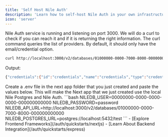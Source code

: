 ```yaml
---
title: 'Self Host Nile Auth'
description: 'Learn how to self-host Nile Auth in your own infrastructure'
icon: 'server'
---
```


<Steps>
  <LocalDevelopment/>
  <Step title="Test Nile Auth">
  Nile Auth service is running and listening on port 3000. We will do a curl to check if you can reach it and if it is returning the right information.
  The curl command queries the list of providers. By default, it should only have the email/credential option.

  ```bash
  curl http://localhost:3000/v2/databases/01000000-0000-7000-8000-000000000000/auth/providers
  ```

  Output:
  ```bash
  {"credentials":{"id":"credentials","name":"credentials","type":"credentials","signinUrl":"https://null/api/auth/signin/credentials","callbackUrl":"https://null/api/auth/callback/credentials"}}%   
  ```
  </Step>
  <CreateNextApp/>
  <Step title="Setup environment">
  Create a .env file in the next app folder that you just created and paste the values below. This will make the Next app that we just created use the local Nile Postgres and Nile Auth.
  ```bash
  NILEDB_USER=00000000-0000-0000-0000-000000000000
  NILEDB_PASSWORD=password
  NILEDB_API_URL=http://localhost:3000/v2/databases/01000000-0000-7000-8000-000000000000
  NILEDB_POSTGRES_URL=postgres://localhost:5432/test
  ```
  </Step>
  <InstallNile/>
  <UsingAuthComponent/>
  <Step title="Next Steps">
    - [Explore Frontend Frameworks](/auth/quickstarts/nextjs)
    - [Learn About Backend Integration](/auth/quickstarts/express) 
  </Step>
</Steps>


